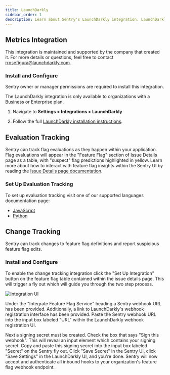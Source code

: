 ```yaml
---
title: LaunchDarkly
sidebar_order: 1
description: Learn about Sentry's LaunchDarkly integration. LaunchDarkly enables organizations to use Sentry errors as a metric in their LaunchDarkly experiments.
---
```


## Metrics Integration

This integration is maintained and supported by the company that created it. For more details or questions, feel free to contact rrosefigura@launchdarkly.com.

### Install and Configure

<Note>

Sentry owner or manager permissions are required to install this integration.

</Note>

<Note>

The LaunchDarkly integration is only available to organizations with a Business or Enterprise plan.

</Note>

1. Navigate to **Settings > Integrations > LaunchDarkly**

2. Follow the full [LaunchDarkly installation instructions](https://docs.launchdarkly.com/integrations/sentry).

## Evaluation Tracking

Sentry can track flag evaluations as they happen within your application.  Flag evaluations will appear in the "Feature Flag" section of Issue Details page as a table, with "suspect" flag predictions highlighted in yellow. Learn more about how to interact with feature flag insights within the Sentry UI by reading the [Issue Details page documentation](/product/issues/issue-details/#feature-flags).

### Set Up Evaluation Tracking

To set up evaluation tracking visit one of our supported languages documentation page:
* [JavaScript](/platforms/javascript/configuration/integrations/launchdarkly/)
* [Python](/platforms/python/integrations/launchdarkly/)

## Change Tracking

Sentry can track changes to feature flag definitions and report suspicious feature flag edits.

### Install and Configure

To enable the change tracking integration click the "Set Up Integration" button on the feature flag table contained within the issue details page. This will trigger a fly out which will guide you through the two step process.

![Integration UI](./img/ff-integration-ui.png)

Under the "Integrate Feature Flag Service" heading a Sentry webhook URL has been provided. Additionally, a link to LaunchDarkly's webhook registration interface has been provided. Paste the Sentry webhook URL into the input box labeled "URL" within the LaunchDarkly webhook registration UI.

Next a signing secret must be created. Check the box that says "Sign this webhook". This will reveal an input element which contains your signing secret. Copy and paste this signing secret into the input box labeled "Secret" on the Sentry fly out. Click "Save Secret" in the Sentry UI, click "Save Settings" in the LaunchDarkly UI, and you're done. Sentry will now accept and authenticate all inbound hooks to your organization's feature flag webhook endpoint.
